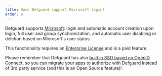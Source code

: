 ```yaml
---
title: Does Defguard support Microsoft login?
order: 6
---
```


Defguard supports <a href="https://docs.defguard.net/enterprise/external-openid-providers#microsoft" target="_blank">Microsoft</a>: login and automatic account creation upon login, full user and group synchronization, and automatic user disabling or deletion based on Microsoft's user status.

This functionality requires an <a href="/pricing/">Enterprise License</a> and is a paid feature.

Please remember that Defguard has also <a href="https://docs.defguard.net/admin-and-features/openid-connect" target="_blank">built in SSO based on OpenID Connect</a>, so you can migrate your apps to authorize with Defguard instead of 3rd party service (and this is an Open Source feature)!
